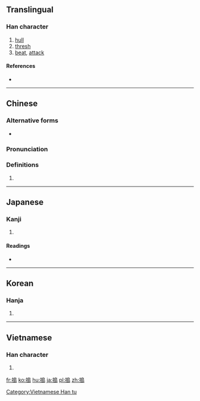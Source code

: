 {{also|捣}}

==Translingual==

===Han character===
{{Han char|rn=64|rad=手|as=10|sn=13|four=57027|canj=QHAU|ids=⿰扌島}}

# [[hull]]
# [[thresh]]
# [[beat]], [[attack]]

====References====
* {{Han ref|kx=0447.010|dkj=12480|dj=0797.120|hdz=31934.060|uh=6417|ud=25623|bh=B76F|bd=46959}}

----

==Chinese==
{{zh-forms|s=捣}}

===Alternative forms===
* {{zh-l|擣}}

===Pronunciation===
{{zh-pron
|m=dǎo
|c=dou2
|h=pfs=
|md=
|mn=táu
|w=
|mc=y
|oc=y
|cat=
}}

===Definitions===
{{zh-hanzi}}

# {{rfdef|lang=zh}}

----

==Japanese==

===Kanji===
{{ja-kanji|grade=|rs=手10}}

# {{defn|lang=ja|sort=手10}}

====Readings====
* {{ja-readings|on=[[とう]] (tō)|kun=[[つく]] (tsuku)}}

----

==Korean==

===Hanja===
{{ko-hanja|hangeul=도|eumhun=|rv=do|mr=to|y=to}}

# {{defn|lang=ko|sort=手10}}

----

==Vietnamese==

===Han character===
{{vi-readings|rs=手10| hanviet = [[đẽo]], [[đảo]], [[đểu]]}}

# {{defn|lang=vi|sort=手10}}

[[Category:Vietnamese Han tu]]

[[fr:搗]]
[[ko:搗]]
[[hu:搗]]
[[ja:搗]]
[[pl:搗]]
[[zh:搗]]